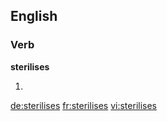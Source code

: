 
==English==

===Verb===
'''sterilises'''

# {{third-person singular of|sterilise}}

[[de:sterilises]]
[[fr:sterilises]]
[[vi:sterilises]]